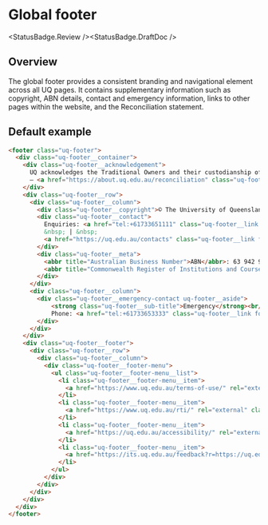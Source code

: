
# Global footer

<StatusBadge.Review /><StatusBadge.DraftDoc />

## Overview

The global footer provides a consistent branding and navigational element across all UQ pages. It contains supplementary information such as copyright, ABN details, contact and emergency information, links to other pages within the website, and the Reconciliation statement.

## Default example

<Canvas withSource="none" withToolbar>
  <Story height={339} id="components-footer--footer" />
</Canvas>

```html
<footer class="uq-footer">
  <div class="uq-footer__container">
    <div class="uq-footer__acknowledgement">
      UQ acknowledges the Traditional Owners and their custodianship of the lands on which UQ is situated.
      — <a href="https://about.uq.edu.au/reconciliation" class="uq-footer__acknowledgement__link">Reconciliation statement</a>
    </div>
    <div class="uq-footer__row">
      <div class="uq-footer__column">
        <div class="uq-footer__copyright">© The University of Queensland</div>
        <div class="uq-footer__contact">
          Enquiries: <a href="tel:+61733651111" class="uq-footer__link footer__enquiries-phone"><span itemprop="telephone">+61 7 3365 1111</span></a>
          &nbsp; | &nbsp;
          <a href="https://uq.edu.au/contacts" class="uq-footer__link footer__contacts-link">Contact directory</a>
        </div>
        <div class="uq-footer__meta">
          <abbr title="Australian Business Number">ABN</abbr>: 63 942 912 684 &nbsp; | &nbsp;
          <abbr title="Commonwealth Register of Institutions and Courses for Overseas Students">CRICOS</abbr> Provider No: <a class="uq-footer__link cricos__link" href="https://www.uq.edu.au/about/cricos-link" rel="external">00025B</a>
        </div>
      </div>
      <div class="uq-footer__column">
        <div class="uq-footer__emergency-contact uq-footer__aside">
            <strong class="uq-footer__sub-title">Emergency</strong><br/>
            Phone: <a href="tel:+61733653333" class="uq-footer__link footer__emergency-phone">3365 3333</a>
        </div>
      </div>
    </div>
    <div class="uq-footer__footer">
      <div class="uq-footer__row">
        <div class="uq-footer__column">
          <div class="uq-footer__footer-menu">
            <ul class="uq-footer__footer-menu__list">
              <li class="uq-footer__footer-menu__item">
                <a href="https://www.uq.edu.au/terms-of-use/" rel="external" class="uq-footer__footer-menu__link">Privacy &amp; Terms of use</a>
              </li>
              <li class="uq-footer__footer-menu__item">
                <a href="https://www.uq.edu.au/rti/" rel="external" class="uq-footer__footer-menu__link">Right to Information</a>
              </li>
              <li class="uq-footer__footer-menu__item">
                <a href="https://uq.edu.au/accessibility/" rel="external" class="uq-footer__footer-menu__link">Accessibility</a>
              </li>
              <li class="uq-footer__footer-menu__item">
                <a href="https://its.uq.edu.au/feedback?r=https://uq.edu.au" rel="external" class="uq-footer__footer-menu__link">Feedback</a>
              </li>
            </ul>
          </div>
        </div>
      </div>
    </div>
  </div>
</footer>
```
